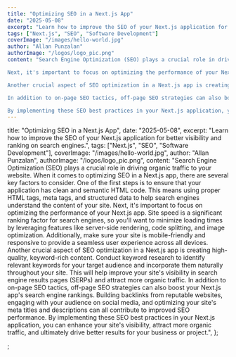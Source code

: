 ```yaml
---
title: "Optimizing SEO in a Next.js App"
date: "2025-05-08"
excerpt: "Learn how to improve the SEO of your Next.js application for better visibility and ranking on search engines."
tags: ["Next.js", "SEO", "Software Development"]
coverImage: "/images/hello-world.jpg"
author: "Allan Punzalan"
authorImage: "/logos/logo_pic.png"
content: "Search Engine Optimization (SEO) plays a crucial role in driving organic traffic to your website. When it comes to optimizing SEO in a Next.js app, there are several key factors to consider. One of the first steps is to ensure that your application has clean and semantic HTML code. This means using proper HTML tags, meta tags, and structured data to help search engines understand the content of your site.

Next, it's important to focus on optimizing the performance of your Next.js app. Site speed is a significant ranking factor for search engines, so you'll want to minimize loading times by leveraging features like server-side rendering, code splitting, and image optimization. Additionally, make sure your site is mobile-friendly and responsive to provide a seamless user experience across all devices.

Another crucial aspect of SEO optimization in a Next.js app is creating high-quality, keyword-rich content. Conduct keyword research to identify relevant keywords for your target audience and incorporate them naturally throughout your site. This will help improve your site's visibility in search engine results pages (SERPs) and attract more organic traffic.

In addition to on-page SEO tactics, off-page SEO strategies can also boost your Next.js app's search engine rankings. Building backlinks from reputable websites, engaging with your audience on social media, and optimizing your site's meta titles and descriptions can all contribute to improved SEO performance.

By implementing these SEO best practices in your Next.js application, you can enhance your site's visibility, attract more organic traffic, and ultimately drive better results for your business or project."
---
```


  title: "Optimizing SEO in a Next.js App",
  date: "2025-05-08",
  excerpt:
    "Learn how to improve the SEO of your Next.js application for better visibility and ranking on search engines.",
  tags: ["Next.js", "SEO", "Software Development"],
  coverImage: "/images/hello-world.jpg",
  author: "Allan Punzalan",
  authorImage: "/logos/logo_pic.png",
  content:
    "Search Engine Optimization (SEO) plays a crucial role in driving organic traffic to your website. When it comes to optimizing SEO in a Next.js app, there are several key factors to consider. One of the first steps is to ensure that your application has clean and semantic HTML code. This means using proper HTML tags, meta tags, and structured data to help search engines understand the content of your site. Next, it's important to focus on optimizing the performance of your Next.js app. Site speed is a significant ranking factor for search engines, so you'll want to minimize loading times by leveraging features like server-side rendering, code splitting, and image optimization. Additionally, make sure your site is mobile-friendly and responsive to provide a seamless user experience across all devices. Another crucial aspect of SEO optimization in a Next.js app is creating high-quality, keyword-rich content. Conduct keyword research to identify relevant keywords for your target audience and incorporate them naturally throughout your site. This will help improve your site's visibility in search engine results pages (SERPs) and attract more organic traffic. In addition to on-page SEO tactics, off-page SEO strategies can also boost your Next.js app's search engine rankings. Building backlinks from reputable websites, engaging with your audience on social media, and optimizing your site's meta titles and descriptions can all contribute to improved SEO performance. By implementing these SEO best practices in your Next.js application, you can enhance your site's visibility, attract more organic traffic, and ultimately drive better results for your business or project.",
};

;
